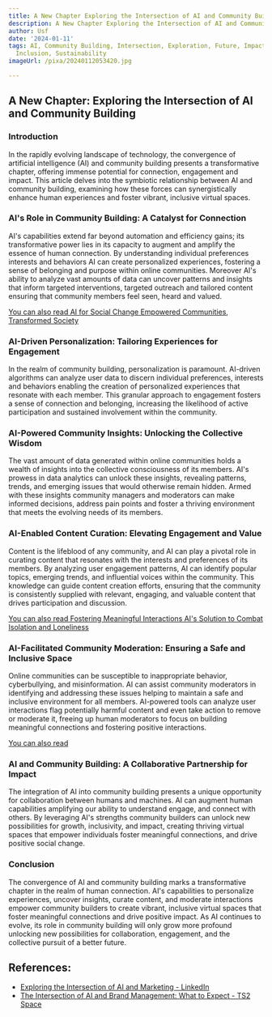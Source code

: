 ```yaml
---
title: A New Chapter Exploring the Intersection of AI and Community Building
description: A New Chapter Exploring the Intersection of AI and Community Building
author: Usf
date: '2024-01-11'
tags: AI, Community Building, Intersection, Exploration, Future, Impact, Collaboration,
  Inclusion, Sustainability
imageUrl: /pixa/20240112053420.jpg

---
```

## A New  Chapter: Exploring the Intersection of AI and Community Building

###  Introduction

In the  rapidly evolving landscape of  technology, the convergence of artificial intelligence (AI) and community building presents a transformative chapter, offering immense potential for connection, engagement and impact. This article delves into the symbiotic relationship between AI  and community building, examining how  these forces can synergistically enhance human  experiences and foster vibrant, inclusive virtual spaces.

### AI's Role in Community Building: A Catalyst for  Connection

AI's capabilities extend far beyond automation and efficiency gains; its transformative power lies in its capacity to augment and amplify the essence of human connection. By understanding individual preferences interests and behaviors AI can create personalized experiences, fostering a sense of belonging and purpose within online communities. Moreover AI's ability to analyze  vast amounts  of data can uncover patterns and insights  that inform targeted  interventions, targeted outreach and tailored content ensuring  that community members feel seen, heard and valued.

[You can also read AI for Social Change Empowered  Communities, Transformed Society](AI%20for%20Social%20Change%20Empowered%20Communities%2C%20Transformed%20Society)


### AI-Driven Personalization: Tailoring Experiences for Engagement

In  the realm  of  community building, personalization is paramount. AI-driven algorithms can analyze user  data to discern individual preferences, interests and behaviors enabling the creation of personalized experiences that resonate with each member. This granular approach to engagement fosters a sense  of connection and belonging, increasing the likelihood of active participation and sustained  involvement within the community.

### AI-Powered Community  Insights: Unlocking the Collective Wisdom

The vast amount of data generated within online communities holds a wealth of insights into the collective consciousness of its members. AI's prowess in  data analytics can unlock these insights,  revealing patterns, trends, and emerging  issues that would  otherwise remain hidden. Armed with these insights community managers and moderators can make  informed decisions, address pain points  and foster a  thriving environment that meets  the evolving needs of its members.

### AI-Enabled Content Curation: Elevating Engagement and  Value

Content is the lifeblood of any community, and AI can play a pivotal role  in curating content that resonates with the interests and preferences  of its members.  By analyzing user engagement patterns, AI can identify popular topics,  emerging trends, and influential voices within the community. This knowledge can guide content creation  efforts,  ensuring that the community is  consistently supplied with relevant, engaging, and valuable content that drives participation and discussion.

[You can also read Fostering Meaningful Interactions AI's Solution to  Combat Isolation and Loneliness](Fostering%20Meaningful%20Interactions%20AI%27s%20Solution%20to%20Combat%20Isolation%20and%20Loneliness)


### AI-Facilitated  Community Moderation: Ensuring a Safe and Inclusive Space

Online communities can  be susceptible to inappropriate behavior, cyberbullying, and misinformation. AI can  assist community moderators in identifying  and addressing these issues helping to maintain  a safe and  inclusive environment for all members. AI-powered tools can analyze user interactions flag potentially harmful content and even take action to remove or moderate it, freeing  up human  moderators to focus on building meaningful connections and fostering positive interactions.

[You can also  read ]()


### AI and Community Building: A Collaborative Partnership for Impact

The integration of AI into community building presents a  unique  opportunity for collaboration between humans  and machines.  AI can augment human  capabilities amplifying our ability to  understand engage, and connect with others.  By leveraging AI's strengths community builders can unlock new possibilities for growth, inclusivity, and impact, creating thriving virtual spaces that empower individuals foster meaningful connections, and drive positive social change.

###  Conclusion

The convergence of AI and community building marks a transformative chapter in the realm of human connection.  AI's capabilities to personalize experiences, uncover insights, curate content,  and moderate interactions empower community builders to create vibrant,  inclusive virtual  spaces that foster meaningful connections and  drive positive  impact. As AI continues to evolve, its role in community building will only grow more profound unlocking new possibilities for collaboration, engagement, and the collective pursuit of a better future.

## References:
- [Exploring the Intersection of AI and Marketing - LinkedIn](https://www.linkedin.com/pulse/exploring-intersection-ai-marketing-two-trees-ppc)
- [The Intersection of AI and Brand Management: What to Expect - TS2 Space](https://ts2.space/en/the-intersection-of-ai-and-brand-management-what-to-expect/)
